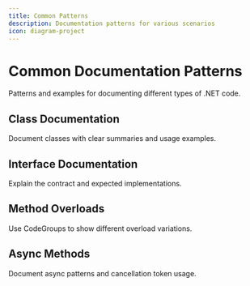 ```yaml
---
title: Common Patterns
description: Documentation patterns for various scenarios
icon: diagram-project
---
```


# Common Documentation Patterns

Patterns and examples for documenting different types of .NET code.

## Class Documentation

Document classes with clear summaries and usage examples.

## Interface Documentation

Explain the contract and expected implementations.

## Method Overloads

Use CodeGroups to show different overload variations.

## Async Methods

Document async patterns and cancellation token usage.